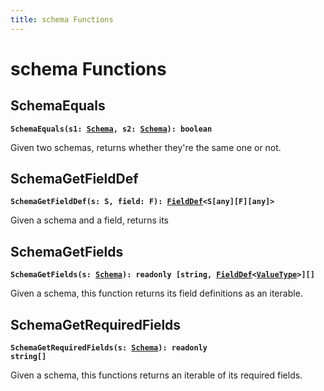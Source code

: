 ```yaml
---
title: schema Functions
---
```


# schema Functions

## SchemaEquals

**<code>SchemaEquals(s1: [Schema](/api/types/schema), s2: [Schema](/api/types/schema)): boolean</code>**

Given two schemas, returns whether they're the same one or not.

## SchemaGetFieldDef

**<code>SchemaGetFieldDef(s: S, field: F): [FieldDef](/api/types/fielddef)&lt;S[any][F][any]&gt;</code>**

Given a schema and a field, returns its

## SchemaGetFields

**<code>SchemaGetFields(s: [Schema](/api/types/schema)): readonly [string, [FieldDef](/api/types/fielddef)&lt;[ValueType](/api/types/valuetype)&gt;][]</code>**

Given a schema, this function returns its field definitions as an iterable.

## SchemaGetRequiredFields

**<code>SchemaGetRequiredFields(s: [Schema](/api/types/schema)): readonly string[]</code>**

Given a schema, this functions returns an iterable of its required fields.

